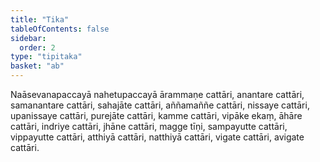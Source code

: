 ```yaml
---
title: "Tika"
tableOfContents: false
sidebar:
  order: 2
type: "tipitaka"
basket: "ab"
---
```



<DynamicBreadcrumb />

<Paragraph number="647">
Naāsevanapaccayā nahetupaccayā ārammaṇe cattāri, anantare cattāri, samanantare cattāri, sahajāte cattāri, aññamaññe cattāri, nissaye cattāri, upanissaye cattāri, purejāte cattāri, kamme cattāri, vipāke ekaṃ, āhāre cattāri, indriye cattāri, jhāne cattāri, magge tīṇi, sampayutte cattāri, vippayutte cattāri, atthiyā cattāri, natthiyā cattāri, vigate cattāri, avigate cattāri.
</Paragraph>